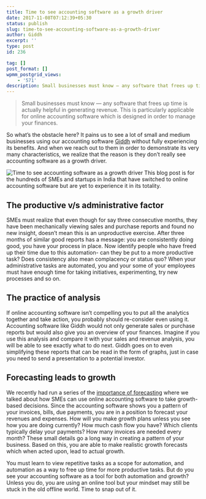 ```yaml
---
title: Time to see accounting software as a growth driver
date: 2017-11-08T07:12:39+05:30
status: publish
slug: time-to-see-accounting-software-as-a-growth-driver
author: Giddh
excerpt: ''
type: post
id: 236

tag: []
post_format: []
wpmm_postgrid_views:
    - '571'
description: Small businesses must know — any software that frees up time is actually helpful in generating revenue. This is particularly applicable for
---
```

> Small businesses must know — any software that frees up time is actually helpful in generating revenue. This is particularly applicable for online accounting software which is designed in order to manage your finances.

So what’s the obstacle here? It pains us to see a lot of small and medium businesses using our accounting software [Giddh](https://giddh.com) without fully experiencing its benefits. And when we reach out to them in order to demonstrate its very many characteristics, we realize that the reason is they don’t really see accounting software as a growth driver.

<img class="wp-block-image size-large" src = "https://miro.medium.com/max/2112/1*-jG8PtpqZsMq7h4B__CBAg.jpeg" alt="Time to see accounting software as a growth driver" />
This blog post is for the hundreds of SMEs and startups in India that have switched to online accounting software but are yet to experience it in its totality.

**The productive v/s administrative factor**
--------------------------------------------

SMEs must realize that even though for say three consecutive months, they have been mechanically viewing sales and purchase reports and found no new insight, doesn’t mean this is an unproductive exercise. After three months of similar good reports has a message: you are consistently doing good, you have your process in place. Now identify people who have freed up their time due to this automation- can they be put to a more productive task? Does consistency also mean complacency or status quo? When your administrative tasks are automated, you and your some of your employees must have enough time for taking initiatives, experimenting, try new processes and so on.

**The practice of analysis**
----------------------------

If online accounting software isn’t compelling you to put all the analytics together and take action, you probably should re-consider even using it. Accounting software like Giddh would not only generate sales or purchase reports but would also give you an overview of your finances. Imagine if you use this analysis and compare it with your sales and revenue analysis, you will be able to see exactly what to do next. Giddh goes on to even simplifying these reports that can be read in the form of graphs, just in case you need to send a presentation to a potential investor.

**Forecasting leads to growth**
-------------------------------

We recently had run a series of the [importance of forecasting](https://giddh.com/blog/finance-basics-how-to-forecast-growth) where we talked about how SMEs can use online accounting software to take growth-based decisions. Since the accounting software shows you a pattern of your invoices, bills, due payments, you are in a position to forecast your revenues and expenses. How will you make growth plans unless you see how you are doing currently? How much cash flow you have? Which clients typically delay your payments? How many invoices are needed every month? These small details go a long way in creating a pattern of your business. Based on this, you are able to make realistic growth forecasts which when acted upon, lead to actual growth.

You must learn to view repetitive tasks as a scope for automation, and automation as a way to free up time for more productive tasks. But do you see your accounting software as a tool for both automation and growth? Unless you do, you are using an online tool but your mindset may still be stuck in the old offline world. Time to snap out of it.